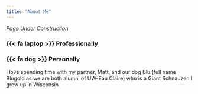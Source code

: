 ```yaml
---
title: "About Me"
---
```


*Page Under Construction*

### {{< fa laptop >}} Professionally




### {{< fa dog >}} Personally
I love spending time with my partner, Matt, and our dog Blu (full name Blugold as we are both alumni of UW-Eau Claire) who is a Giant Schnauzer. I grew up in Wisconsin 

